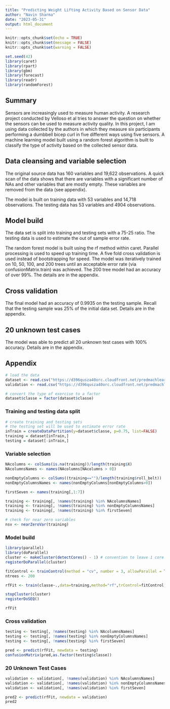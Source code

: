 ```yaml
---
title: "Predicting Weight Lifting Activity Based on Sensor Data"
author: "Navin Sharma"
date: "2023-05-31"
output: html_document
---
```


```r
knitr::opts_chunk$set(echo = TRUE)
knitr::opts_chunk$set(message = FALSE)
knitr::opts_chunk$set(warning = FALSE)

```

```r
set.seed(42)
library(caret)
library(rpart)
library(gbm)
library(forecast)
library(readr)
library(randomForest)
```

## Summary
Sensors are increasingly used to measure human activity. A research project conducted by Velloso et al tries to answer the question on whether the sensors can be used to measure activity quality. In this project, I am using data collected by the authors in which they measure six participants performing a dumbbell bicep curl in five different ways using five sensors. A machine learning model built using a random forest algorithm is built to classify the type of activity based on the collected sensor data.

## Data cleansing and variable selection

The original source data has 160 variables and 19,622 observations. A quick scan of the data shows that there are variables with a significant number of NAs and other variables that are mostly empty. These variables are removed from the data (see appendix).

The model is built on training data with 53 variables and 14,718 observations. The testing data has 53 variables and 4904 observations.


## Model build

The data set is split into training and testing sets with a 75-25 ratio. The testing data is used to estimate the out of sample error rate. 

The random forest model is built using the rf method within caret. Parallel processing is used to speed up training time. A five fold cross validation is used instead of bootstrapping for speed. The model was iteratively trained on 10, 50, 100, and 200 trees until an acceptable error rate (via confusionMatrix.train) was achieved. The 200 tree model had an accuracy of over 99%. The details are in the appendix.

## Cross validation

The final model had an accuracy of 0.9935 on the testing sample. Recall that the testing sample was 25% of the initial data set. Details are in the appendix.

## 20 unknown test cases
The model was able to predict all 20 unknown test cases with 100% accuracy. Details are in the appendix.

## Appendix

```r
# load the data
dataset <- read.csv("https://d396qusza40orc.cloudfront.net/predmachlearn/pml-training.csv")
validation <- read.csv("https://d396qusza40orc.cloudfront.net/predmachlearn/pml-testing.csv")

# convert the type of exercise to a factor
dataset$classe = factor(dataset$classe)

```

### Training and testing data split
```r
# create training and testing sets
# the testing set will be used to estimate error rate
inTrain = createDataPartition(y=dataset$classe, p=0.75, list=FALSE)
training = dataset[inTrain,]
testing = dataset[-inTrain,]
```

### Variable selection
```r
NAcolumns <- colSums(is.na(training))/length(training$X)
NAcolumnsNames <- names(NAcolumns[NAcolumns > 0])

nonEmptyColumns <- colSums((training=="")/length(training$roll_belt))
nonEmptyColumnsNames <- names(nonEmptyColumns[nonEmptyColumns>0])

firstSeven <- names(training[,1:7])

training <- training[, !names(training) %in% NAcolumnsNames]
training <- training[, !names(training) %in% nonEmptyColumnsNames]
training <- training[, !names(training) %in% firstSeven]

# check for near zero variables
nsv <- nearZeroVar(training)
```

### Model build
```r
library(parallel)
library(doParallel)
cluster <- makeCluster(detectCores() - 1) # convention to leave 1 core for OS
registerDoParallel(cluster)

fitControl <- trainControl(method = "cv", number = 3, allowParallel = TRUE)
ntrees <- 200

rfFit <- train(classe~.,data=training,method="rf",trControl=fitControl,ntree=ntrees)

stopCluster(cluster)
registerDoSEQ()

rfFit
```

### Cross validation
```r
testing <- testing[, !names(testing) %in% NAcolumnsNames]
testing <- testing[, !names(testing) %in% nonEmptyColumnsNames]
testing <- testing[, !names(testing) %in% firstSeven]

pred <- predict(rfFit, newdata = testing)
confusionMatrix(pred,as.factor(testing$classe))
```

### 20 Unknown Test Cases
```r
validation <- validation[, !names(validation) %in% NAcolumnsNames]
validation <- validation[, !names(validation) %in% nonEmptyColumnsNames]
validation <- validation[, !names(validation) %in% firstSeven]

pred2 <- predict(rfFit, newdata = validation)
pred2
```
